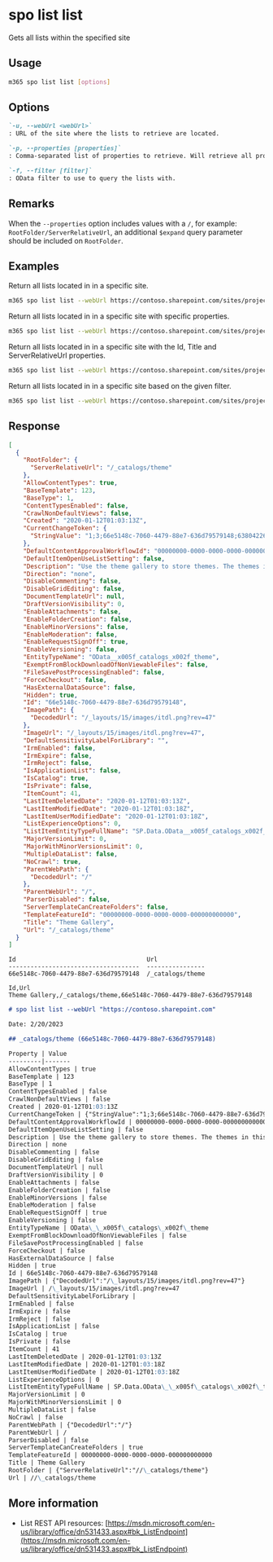 
# spo list list

Gets all lists within the specified site

## Usage

```sh
m365 spo list list [options]
```

## Options

```md definition-list
`-u, --webUrl <webUrl>`
: URL of the site where the lists to retrieve are located.

`-p, --properties [properties]`
: Comma-separated list of properties to retrieve. Will retrieve all properties if not specified.

`-f, --filter [filter]`
: OData filter to use to query the lists with.
```

<Global />

## Remarks

When the `--properties` option includes values with a `/`, for example: `RootFolder/ServerRelativeUrl`, an additional `$expand` query parameter should be included on `RootFolder`.

## Examples

Return all lists located in in a specific site.

```sh
m365 spo list list --webUrl https://contoso.sharepoint.com/sites/project-x
```

Return all lists located in in a specific site with specific properties.

```sh
m365 spo list list --webUrl https://contoso.sharepoint.com/sites/project-x --properties "BaseTemplate,ParentWebUrl"
```

Return all lists located in in a specific site with the Id, Title and ServerRelativeUrl properties.

```sh
m365 spo list list --webUrl https://contoso.sharepoint.com/sites/project-x --properties "Id,Title,RootFolder/ServerRelativeUrl"
```

Return all lists located in in a specific site based on the given filter.

```sh
m365 spo list list --webUrl https://contoso.sharepoint.com/sites/project-x --filter "BaseTemplate eq 100"
```

## Response

<Tabs>
  <TabItem value="JSON">

  ```json
  [
    {
      "RootFolder": {
        "ServerRelativeUrl": "/_catalogs/theme"
      },
      "AllowContentTypes": true,
      "BaseTemplate": 123,
      "BaseType": 1,
      "ContentTypesEnabled": false,
      "CrawlNonDefaultViews": false,
      "Created": "2020-01-12T01:03:13Z",
      "CurrentChangeToken": {
        "StringValue": "1;3;66e5148c-7060-4479-88e7-636d79579148;638042267256930000;564174226"
      },
      "DefaultContentApprovalWorkflowId": "00000000-0000-0000-0000-000000000000",
      "DefaultItemOpenUseListSetting": false,
      "Description": "Use the theme gallery to store themes. The themes in this gallery can be used by this site or any of its subsites.",
      "Direction": "none",
      "DisableCommenting": false,
      "DisableGridEditing": false,
      "DocumentTemplateUrl": null,
      "DraftVersionVisibility": 0,
      "EnableAttachments": false,
      "EnableFolderCreation": false,
      "EnableMinorVersions": false,
      "EnableModeration": false,
      "EnableRequestSignOff": true,
      "EnableVersioning": false,
      "EntityTypeName": "OData__x005f_catalogs_x002f_theme",
      "ExemptFromBlockDownloadOfNonViewableFiles": false,
      "FileSavePostProcessingEnabled": false,
      "ForceCheckout": false,
      "HasExternalDataSource": false,
      "Hidden": true,
      "Id": "66e5148c-7060-4479-88e7-636d79579148",
      "ImagePath": {
        "DecodedUrl": "/_layouts/15/images/itdl.png?rev=47"
      },
      "ImageUrl": "/_layouts/15/images/itdl.png?rev=47",
      "DefaultSensitivityLabelForLibrary": "",
      "IrmEnabled": false,
      "IrmExpire": false,
      "IrmReject": false,
      "IsApplicationList": false,
      "IsCatalog": true,
      "IsPrivate": false,
      "ItemCount": 41,
      "LastItemDeletedDate": "2020-01-12T01:03:13Z",
      "LastItemModifiedDate": "2020-01-12T01:03:18Z",
      "LastItemUserModifiedDate": "2020-01-12T01:03:18Z",
      "ListExperienceOptions": 0,
      "ListItemEntityTypeFullName": "SP.Data.OData__x005f_catalogs_x002f_themeItem",
      "MajorVersionLimit": 0,
      "MajorWithMinorVersionsLimit": 0,
      "MultipleDataList": false,
      "NoCrawl": true,
      "ParentWebPath": {
        "DecodedUrl": "/"
      },
      "ParentWebUrl": "/",
      "ParserDisabled": false,
      "ServerTemplateCanCreateFolders": false,
      "TemplateFeatureId": "00000000-0000-0000-0000-000000000000",
      "Title": "Theme Gallery",
      "Url": "/_catalogs/theme"
    }
  ]
  ```

  </TabItem>
  <TabItem value="Text">

  ```text
  Id                                    Url
  ------------------------------------  ----------------
  66e5148c-7060-4479-88e7-636d79579148  /_catalogs/theme
  ```

  </TabItem>
  <TabItem value="CSV">

  ```csv
  Id,Url
  Theme Gallery,/_catalogs/theme,66e5148c-7060-4479-88e7-636d79579148
  ```

  </TabItem>
  <TabItem value="Markdown">

  ```md
  # spo list list --webUrl "https://contoso.sharepoint.com"

  Date: 2/20/2023

  ## _catalogs/theme (66e5148c-7060-4479-88e7-636d79579148)

  Property | Value
  ---------|-------
  AllowContentTypes | true
  BaseTemplate | 123
  BaseType | 1
  ContentTypesEnabled | false
  CrawlNonDefaultViews | false
  Created | 2020-01-12T01:03:13Z
  CurrentChangeToken | {"StringValue":"1;3;66e5148c-7060-4479-88e7-636d79579148;638042267256930000;564174226"}
  DefaultContentApprovalWorkflowId | 00000000-0000-0000-0000-000000000000
  DefaultItemOpenUseListSetting | false
  Description | Use the theme gallery to store themes. The themes in this gallery can be used by this site or any of its subsites.
  Direction | none
  DisableCommenting | false
  DisableGridEditing | false
  DocumentTemplateUrl | null
  DraftVersionVisibility | 0
  EnableAttachments | false
  EnableFolderCreation | false
  EnableMinorVersions | false
  EnableModeration | false
  EnableRequestSignOff | true
  EnableVersioning | false
  EntityTypeName | OData\_\_x005f\_catalogs\_x002f\_theme
  ExemptFromBlockDownloadOfNonViewableFiles | false
  FileSavePostProcessingEnabled | false
  ForceCheckout | false
  HasExternalDataSource | false
  Hidden | true
  Id | 66e5148c-7060-4479-88e7-636d79579148
  ImagePath | {"DecodedUrl":"/\_layouts/15/images/itdl.png?rev=47"}
  ImageUrl | /\_layouts/15/images/itdl.png?rev=47
  DefaultSensitivityLabelForLibrary |
  IrmEnabled | false
  IrmExpire | false
  IrmReject | false
  IsApplicationList | false
  IsCatalog | true
  IsPrivate | false
  ItemCount | 41
  LastItemDeletedDate | 2020-01-12T01:03:13Z
  LastItemModifiedDate | 2020-01-12T01:03:18Z
  LastItemUserModifiedDate | 2020-01-12T01:03:18Z
  ListExperienceOptions | 0
  ListItemEntityTypeFullName | SP.Data.OData\_\_x005f\_catalogs\_x002f\_themeItem
  MajorVersionLimit | 0
  MajorWithMinorVersionsLimit | 0
  MultipleDataList | false
  NoCrawl | false
  ParentWebPath | {"DecodedUrl":"/"}
  ParentWebUrl | /
  ParserDisabled | false
  ServerTemplateCanCreateFolders | true
  TemplateFeatureId | 00000000-0000-0000-0000-000000000000
  Title | Theme Gallery
  RootFolder | {"ServerRelativeUrl":"//\_catalogs/theme"}
  Url | //\_catalogs/theme
  ```

  </TabItem>
</Tabs>

## More information

- List REST API resources: [https://msdn.microsoft.com/en-us/library/office/dn531433.aspx#bk_ListEndpoint](https://msdn.microsoft.com/en-us/library/office/dn531433.aspx#bk_ListEndpoint)
